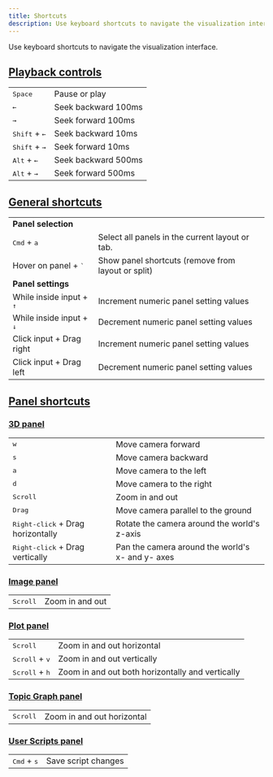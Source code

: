 ```yaml
---
title: Shortcuts
description: Use keyboard shortcuts to navigate the visualization interface.
---
```


Use keyboard shortcuts to navigate the visualization interface.

## [Playback controls](/docs/visualization/playback)

<table>
  <tbody style={{ display: "inline-table", width: "100%" }}>
    <tr>
      <td>
        <kbd>Space</kbd>
      </td>
      <td>Pause or play</td>
    </tr>
    <tr>
      <td>
        <kbd>←</kbd>
      </td>
      <td>Seek backward 100ms</td>
    </tr>
    <tr>
      <td>
        <kbd>→</kbd>
      </td>
      <td>Seek forward 100ms</td>
    </tr>
    <tr>
      <td>
        <kbd>Shift</kbd> + <kbd>←</kbd>
      </td>
      <td>Seek backward 10ms</td>
    </tr>
    <tr>
      <td>
        <kbd>Shift</kbd> + <kbd>→</kbd>
      </td>
      <td>Seek forward 10ms</td>
    </tr>
    <tr>
      <td>
        <kbd>Alt</kbd> + <kbd>←</kbd>
      </td>
      <td>Seek backward 500ms</td>
    </tr>
    <tr>
      <td>
        <kbd>Alt</kbd> + <kbd>→</kbd>
      </td>
      <td>Seek forward 500ms</td>
    </tr>
  </tbody>
</table>

## [General shortcuts](/docs/visualization/panels/introduction)

<table>
  <tbody style={{ display: "inline-table", width: "100%" }}>
    <tr>
      <td colSpan={2}>
        <b>Panel selection</b>
      </td>
    </tr>
    <tr>
      <td>
        <kbd>Cmd</kbd> + <kbd>a</kbd>
      </td>
      <td>Select all panels in the current layout or tab.</td>
    </tr>
    <tr>
      <td>
        Hover on panel + <kbd>`</kbd>
      </td>
      <td>Show panel shortcuts (remove from layout or split)</td>
    </tr>
    <tr>
      <td colSpan={2}>
        <b>Panel settings</b>
      </td>
    </tr>
    <tr>
      <td>
        While inside input + <kbd>↑</kbd>
      </td>
      <td>Increment numeric panel setting values</td>
    </tr>
    <tr>
      <td>
        While inside input + <kbd>↓</kbd>
      </td>
      <td>Decrement numeric panel setting values</td>
    </tr>
    <tr>
      <td>Click input + Drag right</td>
      <td>Increment numeric panel setting values</td>
    </tr>
    <tr>
      <td>Click input + Drag left</td>
      <td>Decrement numeric panel setting values</td>
    </tr>

  </tbody>
</table>

## [Panel shortcuts](/docs/visualization/panels/introduction)

### [3D panel](/docs/visualization/panels/3d)

<table>
  <tbody style={{ display: "inline-table", width: "100%" }}>
    <tr>
      <td>
        <kbd>w</kbd>
      </td>
      <td>Move camera forward</td>
    </tr>
    <tr>
      <td>
        <kbd>s</kbd>
      </td>
      <td>Move camera backward</td>
    </tr>
    <tr>
      <td>
        <kbd>a</kbd>
      </td>
      <td>Move camera to the left</td>
    </tr>
    <tr>
      <td>
        <kbd>d</kbd>
      </td>
      <td>Move camera to the right</td>
    </tr>
    <tr>
      <td>
        <kbd>Scroll</kbd>
      </td>
      <td>Zoom in and out</td>
    </tr>
    <tr>
      <td>
        <kbd>Drag</kbd>
      </td>
      <td>Move camera parallel to the ground</td>
    </tr>
    <tr>
      <td>
        <kbd>Right-click</kbd> + Drag horizontally
      </td>
      <td>Rotate the camera around the world's z-axis</td>
    </tr>
    <tr>
      <td>
        <kbd>Right-click</kbd> + Drag vertically
      </td>
      <td>Pan the camera around the world's x- and y- axes</td>
    </tr>

  </tbody>
</table>

### [Image panel](/docs/visualization/panels/image)

<table>
  <tbody style={{ display: "inline-table", width: "100%" }}>
    <tr>
      <td>
        <kbd>Scroll</kbd>
      </td>
      <td>Zoom in and out</td>
    </tr>

  </tbody>
</table>

### [Plot panel](/docs/visualization/panels/plot)

<table>
  <tbody style={{ display: "inline-table", width: "100%" }}>
    <tr>
      <td>
        <kbd>Scroll</kbd>
      </td>
      <td>Zoom in and out horizontal</td>
    </tr>
    <tr>
      <td>
        <kbd>Scroll</kbd> + <kbd>v</kbd>
      </td>
      <td>Zoom in and out vertically</td>
    </tr>
    <tr>
      <td>
        <kbd>Scroll</kbd> + <kbd>h</kbd>
      </td>
      <td>Zoom in and out both horizontally and vertically</td>
    </tr>

  </tbody>
</table>

### [Topic Graph panel](/docs/visualization/panels/topic-graph)

<table>
  <tbody style={{ display: "inline-table", width: "100%" }}>
    <tr>
      <td>
        <kbd>Scroll</kbd>
      </td>
      <td>Zoom in and out horizontal</td>
    </tr>

  </tbody>
</table>

### [User Scripts panel](/docs/visualization/panels/user-scripts)

<table>
  <tbody style={{ display: "inline-table", width: "100%" }}>
    <tr>
      <td>
        <kbd>Cmd</kbd> + <kbd>s</kbd>
      </td>
      <td>Save script changes</td>
    </tr>

  </tbody>
</table>

